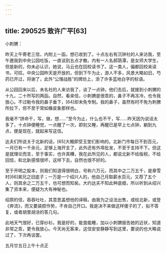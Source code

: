 ```yaml
---
---
---
```

title: 290525 致许广平[63]
---




小刺猬：

昨天上午寄老三信，内附上一函，想已收到了。十点左右有沉钟社的人来访我，至午邀我到中央公园吃饭，一直谈到五点才散。内有一人名郝荫潭，是女师大学生，但是新的，你未必认识，她说，马云也在回校读书了。这一类人，偏都回校来读书，可叹。中央公园昨天是开放的，但到下午为止，游人不多，风景大略如旧，芍药已开过，将谢了，此外“公理战胜”的牌坊上，添了许多蓝地白字的标语。

从公园回来以后，未名社的人来访我了，谈了一点钟。他们去后，就接到小刺猬的十九，二十所写的两函。自然，看来信，小刺猬是很乖的，鼻子不再冻冷，也令我放心。不过勒令我的鼻子垂下，[64]却未免专制。我的鼻子，虽然有时不免为刺猬所拉下，但不至于常如橡皮象那样也。

我毫不“拼命干，写，做，想……”至今为止，什么也不干，写……昨天因为说话太多了，十点钟便睡觉，一点醒了一次，即刻又睡，再醒已是早上七点钟，躺到九点，便是现在，就起来写这信。

达夫们所说关于北新的话，[65]大概即受玉堂们影响的。北新门市每日不到百元，一月已有一千余元，足够上海开支了，此外还有外埠批发，不至于支持不下。但这是就理论而言，至于事实，也许真糟，我在此所见的人，都说北新不给版税，不给回信，和北新感情很坏，这样下去，自然也很不好的。

至于开明之股本，则我们知道得很明白，号称六万元，而其中之二万五千，是章雪村[66]弟兄之旧底子；一万是一个绍兴人的，他自己月取薪水百元，又荐了五个人，则其余之二万五千，也可想而知矣。大约达夫不知此种底细，所以听到从绍兴集了资本来，便疑为大有神秘也。

绍原的信，吞吞吐吐，其意思盖想他的译稿，由我为之设法出售，或给北新，或登《奔流》，而又要装腔作势，不肯自己开口。我是决不来做这样傻子的了，拟不答复，或者胡里胡涂的答几句。

此地天气很好，已穿纱衫。我是好的，能食能睡，加以小刺猬报告她的近状，知道非常之乖，更令我放心。今天尚无客来，这信安安静静写到这里，要说的也大略说过了，下次再谈罢。



五月廿五日上午十点正